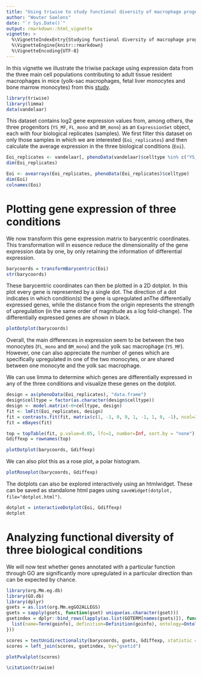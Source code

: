 ```yaml
---
title: "Using triwise to study functional diversity of macrophage progenitors"
author: "Wouter Saelens"
date: "`r Sys.Date()`"
output: rmarkdown::html_vignette
vignette: >
  %\VignetteIndexEntry{Studying functional diversity of macrophage progenitors}
  %\VignetteEngine{knitr::rmarkdown}
  %\VignetteEncoding{UTF-8}
---
```


In this vignette we illustrate the triwise package using expression data from the three main cell populations contributing to adult tissue resident macrophages in mice (yolk-sac macrophages, fetal liver monocytes and bone marrow monocytes) from this [study](http://www.ncbi.nlm.nih.gov/pubmed/26992565).

```r
library(triwise)
library(limma)
data(vandelaar)
```

This dataset contains log2 gene expression values from, among others, the three progenitors (`YS_MF`, `FL_mono` and `BM_mono`) as an `ExpressionSet` object, each with four biological replicates (samples). We first filter this dataset on only those samples in which we are interested (`Eoi_replicates`) and then calculate the average expression in the three biological conditions (`Eoi`).

```r
Eoi_replicates <- vandelaar[, phenoData(vandelaar)$celltype %in% c("YS_MF", "FL_mono", "BM_mono")]
dim(Eoi_replicates)

Eoi <- avearrays(Eoi_replicates, phenoData(Eoi_replicates)$celltype)
dim(Eoi)
colnames(Eoi)
```

# Plotting gene expression of three conditions

We now transform this gene expression matrix to barycentric coordinates. This transformation will in essence reduce the dimensionality of the gene expression data by one, by only retaining the information of differential expression.
```r
barycoords = transformBarycentric(Eoi)
str(barycoords)
```

These barycentric coordinates can then be plotted in a 2D dotplot. In this plot every gene is represented by a single dot. The direction of a dot indicates in which condition(s) the gene is upregulated anThe differentially expressed genes, while the distance from the origin represents the strength of upregulation (in the same order of magnitude as a log fold-change). The differentially expressed genes are shown in black.
```r
plotDotplot(barycoords)
```
Overall, the main differences in expression seem to be between the two monocytes (`FL_mono` and `BM_mono`) and the yolk sac macrophage (`YS_MF`). However, one can also appreciate the number of genes which are specifically upregulated in one of the two monocytes, or are shared between one monocyte and the yolk sac macrophage.

We can use limma to determine which genes are differentially expressed in any of the three conditions and visualize these genes on the dotplot.
```r
design = as(phenoData(Eoi_replicates), "data.frame")
design$celltype = factor(as.character(design$celltype))
design <- model.matrix(~0+celltype, design)
fit <- lmFit(Eoi_replicates, design)
fit = contrasts.fit(fit, matrix(c(1, -1, 0, 0, 1, -1, 1, 0, -1), ncol=3))
fit = eBayes(fit)

top = topTable(fit, p.value=0.05, lfc=1, number=Inf, sort.by = "none")
Gdiffexp = rownames(top)
```

```r
plotDotplot(barycoords, Gdiffexp)
```

We can also plot this as a rose plot, a polar histogram.
```r
plotRoseplot(barycoords, Gdiffexp)
```

The dotplots can also be explored interactively using an htmlwidget. These can be saved as standalone html pages using `saveWidget(dotplot, file="dotplot.html")`.
```r
dotplot = interactiveDotplot(Eoi, Gdiffexp)
dotplot
```


# Analyzing functional diversity of three biological conditions

We will now test whether genes annotated with a particular function through GO are significantly more upregulated in a particular direction than can be expected by chance.
```r
library(org.Mm.eg.db)
library(GO.db)
library(dplyr)
gsets = as.list(org.Mm.egGO2ALLEGS)
gsets = sapply(gsets, function(gset) unique(as.character(gset)))
gsetindex = dplyr::bind_rows(lapply(as.list(GOTERM[names(gsets)]), function(goinfo) {
  list(name=Term(goinfo), definition=Definition(goinfo), ontology=Ontology(goinfo), gsetid = GOID(goinfo))
}))
```

```r
scores = testUnidirectionality(barycoords, gsets, Gdiffexp, statistic = "diffexp")
scores = left_join(scores, gsetindex, by="gsetid")
```

```r
plotPvalplot(scores)
```

```r
\citation(triwise)
```

